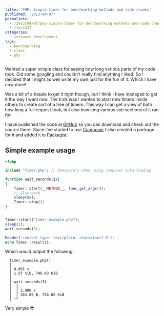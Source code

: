 ---
title: 'PHP: Simple timer for benchmarking methods and code chunks'
published: '2013-04-07'
permalinks:
  - /2013/04/07/php-simple-timer-for-benchmarking-methods-and-code-chunks/
  - /?p=2247
categories:
  - software-development
tags:
  - benchmarking
  - class
  - php
---

Wanted a super simple class for seeing how long various parts of my code took. Did some googling and couldn't really find anything I liked. So I decided that I might as well write my own just for the fun of it. Which I have now done!

Was a bit of a hassle to get it right though, but I think I have managed to get it the way I want now. The trick was I wanted to start new timers inside others to create sort of a tree of timers. This way I can get a view of both how long a full request took, but also how long various sub sections of it ran for.

I have published the code at [GitHub](https://github.com/Svish/TimerPHP) so you can download and check out the source there. Since I've started to use [Composer](https://getcomposer.org/) I also created a package for it and added it to [Packagist](https://packagist.org/packages/geekality/timer).

## Simple example usage

```php
<?php

include "Timer.php"; // Unecessary when using Composer auto-loading

function wait_seconds($x)
{
    Timer::start(__METHOD__, func_get_args());
    // Slow work
    sleep($x);
    Timer::stop();
}


Timer::start("timer_example.php");
sleep(1);
wait_seconds(3);

header('content-type: text/plain; charset=utf-8');
echo Timer::result();
```

Which would output the following:

```text
  timer_example.php()
  │
  │ 4.001 s
  │ 1.87 KiB, 746.60 KiB
  │
  ├ wait_seconds(3)
  │  │
  │  │ 3.000 s
  │  │ 384.00 B, 746.60 KiB
  │ ─┘
```

Very simple 😎
